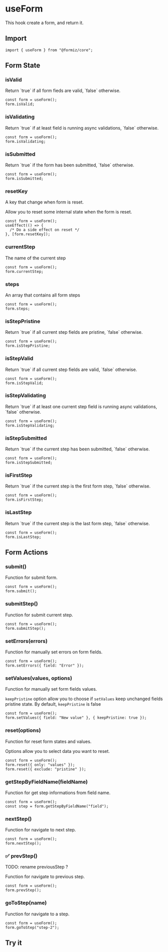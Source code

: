 
# useForm

This hook create a form, and return it.

## Import

```tsx
import { useForm } from "@formiz/core";
```

## Form State

### isValid

<Type type="boolean" />
Return `true` if all form fieds are valid, `false` otherwise.

```tsx
const form = useForm();
form.isValid;
```

### isValidating

<Type type="boolean" />
Return `true` if at least field is running async validations, `false` otherwise.

```tsx
const form = useForm();
form.isValidating;
```

### isSubmitted

<Type type="boolean" />
Return `true` if the form has been submitted, `false` otherwise.

```tsx
const form = useForm();
form.isSubmitted;
```

### resetKey

<Type type="string" />

A key that change when form is reset.

Allow you to reset some internal state when the form is reset.

```tsx
const form = useForm();
useEffect(() => {
  /* Do a side effect on reset */
}, [form.resetKey]);
```

### currentStep

<Type type="string" />
The name of the current step

```tsx
const form = useForm();
form.currentStep;
```

### steps

<Type type="Array<string>" />
An array that contains all form steps

```tsx
const form = useForm();
form.steps;
```

### isStepPristine

<Type type="boolean" />
Return `true` if all current step fields are pristine, `false` otherwise.

```tsx
const form = useForm();
form.isStepPristine;
```

### isStepValid

<Type type="boolean" />
Return `true` if all current step fields are valid, `false` otherwise.

```tsx
const form = useForm();
form.isStepValid;
```

### isStepValidating

<Type type="boolean" />
Return `true` if at least one current step field is running async validations, `false`
otherwise.

```tsx
const form = useForm();
form.isStepValidating;
```

### isStepSubmitted

<Type type="boolean" />
Return `true` if the current step has been submitted, `false` otherwise.

```tsx
const form = useForm();
form.isStepSubmitted;
```

### isFirstStep

<Type type="boolean" />
Return `true` if the current step is the first form step, `false` otherwise.

```tsx
const form = useForm();
form.isFirstStep;
```

### isLastStep

<Type type="boolean" />
Return `true` if the current step is the last form step, `false` otherwise.

```tsx
const form = useForm();
form.isLastStep;
```

## Form Actions

### submit()

<Type type="() => void" />
Function for submit form.

```tsx
const form = useForm();
form.submit();
```

### submitStep()

<Type type="() => void" />
Function for submit current step.

```tsx
const form = useForm();
form.submitStep();
```

### setErrors(errors)

<Type type="(errors: Record<string, string>) => void" />
Function for manually set errors on form fields.

```tsx
const form = useForm();
form.setErrors({ field: "Error" });
```

### setValues(values, options)

<Type type="(values: Record<string, string>, options?: { keepPristine?: boolean }) => void" />
Function for manually set form fields values.

`keepPristine` option allow you to choose if `setValues` keep unchanged fields pristine state. By default, `keepPristine` is false

```tsx
const form = useForm();
form.setValues({ field: "New value" }, { keepPristine: true });
```

### reset(options)

<Type type="(options: { ['only' | 'exclude']: Array<ResetElement>}) => void" />
<Type
  type="ResetElement = 'pristine'
  | 'submitted'
  | 'touched'
  | 'validating'
  | 'debouncing'
  | 'resetKey'
  | 'currentStep'
  | 'visited'
  | 'values'"
/>
Function for reset form states and values.

Options allow you to select data you
want to reset.

```tsx
const form = useForm();
form.reset({ only: "values" });
form.reset({ exclude: "pristine" });
```

### getStepByFieldName(fieldName)

<Type type="(fieldName: string) => FormizStep" />
Function for get step informations from field name.

```tsx
const form = useForm();
const step = form.getStepByFieldName("field");
```

### nextStep()

<Type type="() => void" />
Function for navigate to next step.

```tsx
const form = useForm();
form.nextStep();
```

### ✅ prevStep()

TODO: rename previousStep ?

<Type type="() => void" />
Function for navigate to previous step.

```tsx
const form = useForm();
form.prevStep();
```

### goToStep(name)

<Type type="(name: string) => void" />
Function for navigate to a step.

```tsx
const form = useForm();
form.goToStep("step-2");
```

## Try it

<CodeEditor files={useFormFiles} />
